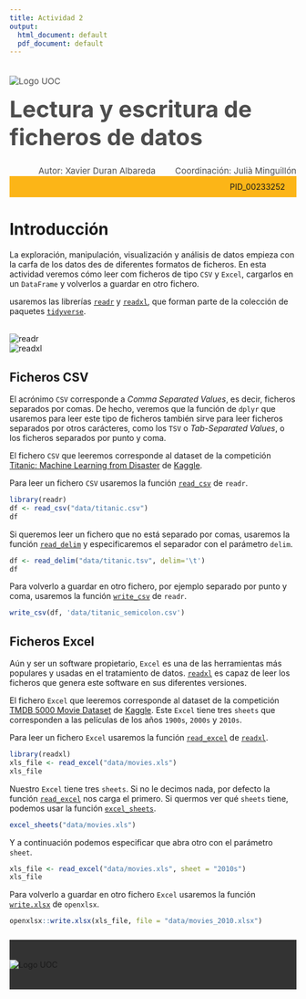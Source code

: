 ---
title: Actividad 2
output:
  html_document: default
  pdf_document: default
---



<!--Header-->
<div><div class="row" style="color: #4D4D4D;font-size: 15px;padding-bottom: 20px"><div class="col-md-7"><img src="http://materials.cv.uoc.edu/cdocent/common/img/logo-uoc.png" alt="Logo UOC" class="img-responsive" style="margin:20px 0px 0px"></div><div class="col-md-5"><h1 style="margin:15px 0px 0px;font-size: 40px;">Lectura y escritura de ficheros de datos</h1><div style="text-align:left;margin-top: 5px;"></div></div></div>


<div class="row" style="color: #4D4D4D;font-size: 15px;padding-bottom: 20px background: #FCB517"><div style="text-align:right;">Autor: Xavier Duran Albareda <span style="margin-left: 30px;">Coordinación: Julià Minguillón</span></div></div>


<div class="row" style="background: #FCB517;padding: 10px 20px;"><div style="text-align:right;">PID_00233252 </div></div>

# Introducción

La exploración, manipulación, visualización y análisis de datos empieza con la carfa de los datos des de diferentes formatos de ficheros. En esta actividad veremos cómo leer com ficheros de tipo `CSV` y `Excel`, cargarlos en un `DataFrame` y volverlos a guardar en otro fichero.

usaremos las librerías [`readr`](https://readr.tidyverse.org) y [`readxl`](https://readxl.tidyverse.org), que forman parte de la colección de paquetes [`tidyverse`](https://tidyverse.org/).

<br><div class="row"><div class="col-sm-3"><img src="images/readr.png" alt="readr"></div><div class="col-sm-3"><img src="images/readxl.png" alt="readxl"></div></div>

## Ficheros CSV

El acrónimo `CSV` corresponde a _Comma Separated Values_, es decir, ficheros separados por comas. De hecho, veremos que la función de `dplyr` que usaremos para leer este tipo de ficheros también sirve para leer ficheros separados por otros carácteres, como los `TSV` o _Tab-Separated Values_, o los ficheros separados por punto y coma.

El fichero `CSV` que leeremos corresponde al dataset de la competición [Titanic: Machine Learning from Disaster](https://www.kaggle.com/c/titanic) de [Kaggle](https://www.kaggle.com/).

Para leer un fichero `CSV` usaremos la función [`read_csv`](https://readr.tidyverse.org/reference/read_delim.html) de `readr`.

```{r}
library(readr)
df <- read_csv("data/titanic.csv")
df
```

Si queremos leer un fichero que no está separado por comas, usaremos la función [`read_delim`](https://readr.tidyverse.org/reference/read_delim.html) y especificaremos el separador con el parámetro `delim`.

```{r}
df <- read_delim("data/titanic.tsv", delim='\t')
df
```

Para volverlo a guardar en otro fichero, por ejemplo separado por punto y coma, usaremos la función [`write_csv`](https://readr.tidyverse.org/reference/write_delim.html) de `readr`.

```{r}
write_csv(df, 'data/titanic_semicolon.csv')
```

##  Ficheros Excel

Aún y ser un software propietario, `Excel` es una de las herramientas más populares y usadas en el tratamiento de datos. [`readxl`](https://readxl.tidyverse.org/) es capaz de leer los ficheros que genera este software en sus diferentes versiones. 

El fichero `Excel` que leeremos corresponde al dataset de la competición [TMDB 5000 Movie Dataset](https://www.kaggle.com/tmdb/tmdb-movie-metadata) de [Kaggle](https://www.kaggle.com/). Este `Excel` tiene tres `sheets` que corresponden a las películas de los años `1900s`, `2000s` y `2010s`.

Para leer un fichero `Excel` usaremos la función [`read_excel`](https://readxl.tidyverse.org/reference/read_excel.html) de [`readxl`](https://readxl.tidyverse.org/).

```{r}
library(readxl)
xls_file <- read_excel("data/movies.xls")
xls_file
```

Nuestro `Excel` tiene tres `sheets`. Si no le decimos nada, por defecto la función [`read_excel`](https://readxl.tidyverse.org/reference/read_excel.html) nos carga el primero. Si quermos ver qué `sheets` tiene, podemos usar la función [`excel_sheets`](https://readxl.tidyverse.org/reference/excel_sheets.html).

```{r}
excel_sheets("data/movies.xls")
```

Y a continuación podemos especificar que abra otro con el parámetro `sheet`.

```{r}
xls_file <- read_excel("data/movies.xls", sheet = "2010s")
xls_file
```

Para volverlo a guardar en otro fichero `Excel` usaremos la función  [`write.xlsx`](https://rdrr.io/cran/openxlsx/man/write.xlsx.html) de `openxlsx`.

```{r}
openxlsx::write.xlsx(xls_file, file = "data/movies_2010.xlsx")
```

<!--Footer-->
 <div style="background: #333333;padding: 35px 0px;margin-top: 25px;"><div class="row"><div class="col-sm-12"><img src="http://materials.cv.uoc.edu/cdocent/common/img/logo-uoc-bottom.png" alt="Logo UOC" class="img-responsive" style="margin: 0 auto; display: block;"></div></div></div>
<!--/Footer-->


